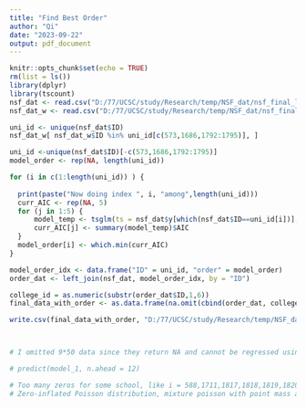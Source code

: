 ```yaml
---
title: "Find Best Order"
author: "Qi"
date: "2023-09-22"
output: pdf_document
---
```


```r
knitr::opts_chunk$set(echo = TRUE)
rm(list = ls())
library(dplyr)
library(tscount)
nsf_dat <- read.csv("D:/77/UCSC/study/Research/temp/NSF_dat/nsf_final_long.csv", header = TRUE)
nsf_dat_w <- read.csv("D:/77/UCSC/study/Research/temp/NSF_dat/nsf_final_wide.csv", header = TRUE)
```


```r
uni_id <- unique(nsf_dat$ID)
nsf_dat_w[ nsf_dat_w$ID %in% uni_id[c(573,1686,1792:1795)], ]

uni_id <-unique(nsf_dat$ID)[-c(573,1686,1792:1795)]
model_order <- rep(NA, length(uni_id))

for (i in c(1:length(uni_id)) ) {
  
  print(paste("Now doing index ", i, "among",length(uni_id)))
  curr_AIC <- rep(NA, 5)
  for (j in 1:5) {
      model_temp <- tsglm(ts = nsf_dat$y[which(nsf_dat$ID==uni_id[i])], link = "log", distr = "poisson", model = list(past_obs = 1:j))
      curr_AIC[j] <- summary(model_temp)$AIC
  }
  model_order[i] <- which.min(curr_AIC)
}

model_order_idx <- data.frame("ID" = uni_id, "order" = model_order)
order_dat <- left_join(nsf_dat, model_order_idx, by = "ID")

college_id = as.numeric(substr(order_dat$ID,1,6))
final_data_with_order <- as.data.frame(na.omit(cbind(order_dat, college_id)))

write.csv(final_data_with_order, "D:/77/UCSC/study/Research/temp/NSF_dat/graduate_students_final.csv", row.names = FALSE)



# I omitted 9*50 data since they return NA and cannot be regressed using tscount

# predict(model_1, n.ahead = 12)

# Too many zeros for some school, like i = 588,1711,1817,1818,1819,1820,1901,1904,1908
# Zero-inflated Poisson distribution, mixture poisson with point mass at 0?


```



